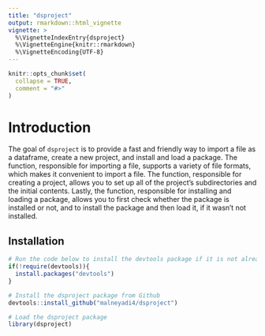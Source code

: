 ```yaml
---
title: "dsproject"
output: rmarkdown::html_vignette
vignette: >
  %\VignetteIndexEntry{dsproject}
  %\VignetteEngine{knitr::rmarkdown}
  %\VignetteEncoding{UTF-8}
---
```


```r
knitr::opts_chunk$set(
  collapse = TRUE,
  comment = "#>"
)
```

# Introduction 

The goal of `dsproject` is to provide a fast and friendly way to import a file as a dataframe, create a new project, and install and load a package. The function, responsible for importing a file, supports a variety of file formats, which makes it convenient to import a file. The function, responsible for creating a project, allows you to set up all of the project's subdirectories and the initial contents. Lastly, the function, responsible for installing and loading a package, allows you to first check whether the package is installed or not, and to install the package and then load it, if it wasn't not installed.

## Installation

```r
# Run the code below to install the devtools package if it is not already installed
if(!require(devtools)){
  install.packages("devtools")
}

# Install the dsproject package from Github
devtools::install_github("malneyadi4/dsproject")

# Load the dsproject package
library(dsproject)
```
